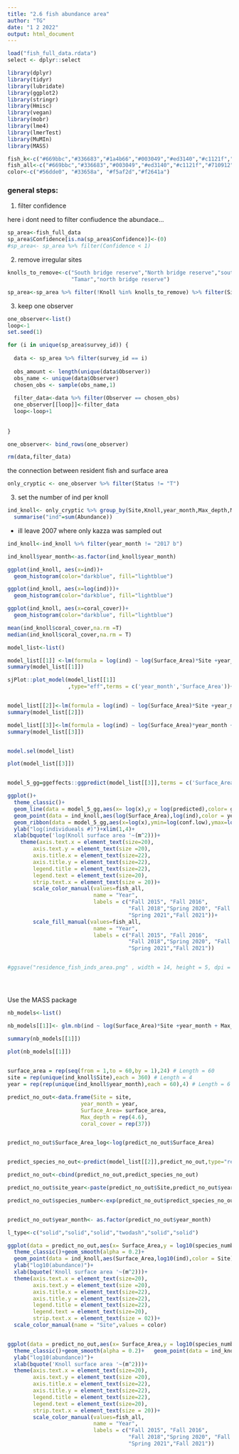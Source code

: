 ```yaml
---
title: "2.6 fish abundance area"
author: "TG"
date: "1 2 2022"
output: html_document
---
```



```r
load("fish_full_data.rdata")
select <- dplyr::select
```

```r
library(dplyr)
library(tidyr)
library(lubridate)
library(ggplot2)
library(stringr)
library(Hmisc)
library(vegan)
library(mobr)
library(lme4)
library(lmerTest)
library(MuMIn)
library(MASS)

fish_k<-c("#669bbc","#336683","#1a4b66","#003049","#ed3140","#c1121f","#710912")
fish_all<-c("#669bbc","#336683","#003049","#ed3140","#c1121f","#710912")
color<-c("#56dde0", "#33658a", "#f5af2d","#f2641a")


```


### general steps:

1) filter confidence 

here i dont need to filter confiudence the abundace...



```r

sp_area<-fish_full_data
sp_area$Confidence[is.na(sp_area$Confidence)]<-(0)
#sp_area<- sp_area %>% filter(Confidence < 1)

```


2) remove irregular sites


```r

knolls_to_remove<-c("South bridge reserve","North bridge reserve","south bridge reserve",
                    "Tamar","north bridge reserve")

sp_area<-sp_area %>% filter(!Knoll %in% knolls_to_remove) %>% filter(Site !="North beach")

```

3) keep one observer

```r
one_observer<-list()
loop<-1
set.seed(1)

for (i in unique(sp_area$survey_id)) {
  
  data <- sp_area %>% filter(survey_id == i)
  
  obs_amount <- length(unique(data$Observer))
  obs_name <- unique(data$Observer)
  chosen_obs <- sample(obs_name,1)  
 
  filter_data<-data %>% filter(Observer == chosen_obs)
  one_observer[[loop]]<-filter_data
  loop<-loop+1
  
  
}

one_observer<- bind_rows(one_observer)

rm(data,filter_data)
```




the connection between resident fish and surface area


```r
only_cryptic <- one_observer %>% filter(Status != "T")

```


3) set the number of ind per knoll


```r
ind_knoll<- only_cryptic %>% group_by(Site,Knoll,year_month,Max_depth,Min_depth,Mean_Complexity,Surface_Area,Algae,coral_cover) %>%
  summarise("ind"=sum(Abundance))
```

* ill leave 2007 where only kazza was sampled out

```r
ind_knoll<-ind_knoll %>% filter(year_month != "2017 b")

ind_knoll$year_month<-as.factor(ind_knoll$year_month)

```



```r
ggplot(ind_knoll, aes(x=ind))+
  geom_histogram(color="darkblue", fill="lightblue")

ggplot(ind_knoll, aes(x=log(ind)))+
  geom_histogram(color="darkblue", fill="lightblue")

ggplot(ind_knoll, aes(x=coral_cover))+
  geom_histogram(color="darkblue", fill="lightblue")

mean(ind_knoll$coral_cover,na.rm =T)
median(ind_knoll$coral_cover,na.rm = T)

```

```r

model_list<-list()

model_list[[1]] <-lm(formula = log(ind) ~ log(Surface_Area)*Site +year_month + Max_depth ,data = ind_knoll)
summary(model_list[[1]])

sjPlot::plot_model(model_list[[1]]
                   ,type="eff",terms = c('year_month','Surface_Area'))+theme_classic()


model_list[[2]]<-lm(formula = log(ind) ~ log(Surface_Area)*Site +year_month + Max_depth+coral_cover ,data = ind_knoll)
summary(model_list[[2]])

model_list[[3]]<-lm(formula = log(ind) ~ log(Surface_Area)*year_month + Site+ Max_depth+coral_cover ,data = ind_knoll)
summary(model_list[[3]])


model.sel(model_list)

plot(model_list[[3]])


model_5_gg=ggeffects::ggpredict(model_list[[3]],terms = c('Surface_Area[1:66 by=1]','year_month'))

ggplot()+
  theme_classic()+
  geom_line(data = model_5_gg,aes(x= log(x),y = log(predicted),color= group),size=1.5)+ 
  geom_point(data = ind_knoll,aes(log(Surface_Area),log(ind),color = year_month),alpha = 0.3)+
  geom_ribbon(data = model_5_gg,aes(x=log(x),ymin=log(conf.low),ymax=log(conf.high),fill=group),alpha=0.1)+
  ylab("log(individueals #)")+xlim(1,4)+
  xlab(bquote('log(Knoll surface area '~(m^2)))+
    theme(axis.text.x = element_text(size=20),
        axis.text.y = element_text(size =20),
        axis.title.x = element_text(size=22),
        axis.title.y = element_text(size=22),
        legend.title = element_text(size=22),
        legend.text = element_text(size=20),
        strip.text.x = element_text(size = 20))+
        scale_color_manual(values=fish_all,
                           name = "Year",
                           labels = c("Fall 2015", "Fall 2016",
                                      "Fall 2018","Spring 2020", "Fall 2020" ,
                                      "Spring 2021","Fall 2021"))+
        scale_fill_manual(values=fish_all,
                           name = "Year",
                           labels = c("Fall 2015", "Fall 2016",
                                      "Fall 2018","Spring 2020", "Fall 2020" ,
                                      "Spring 2021","Fall 2021"))


#ggsave("residence_fish_inds_area.png" , width = 14, height = 5, dpi = 300,path = "C:\\Users\\TalG\\My Drive\\PHD\\chapter 1 strom effect\\R Scripts")





```

Use the MASS package

```r
nb_models<-list()

nb_models[[1]]<- glm.nb(ind ~ log(Surface_Area)*Site +year_month + Max_depth ,data = ind_knoll)

summary(nb_models[[1]])

plot(nb_models[[1]])
  
```









```r
surface_area = rep(seq(from = 1,to = 60,by = 1),24) # Length = 60
site = rep(unique(ind_knoll$Site),each = 360) # Length = 4
year = rep(rep(unique(ind_knoll$year_month),each = 60),4) # Length = 6

predict_no_out<-data.frame(Site = site,
                       year_month = year,
                       Surface_Area= surface_area,
                       Max_depth = rep(4.6),
                       coral_cover = rep(37))


predict_no_out$Surface_Area_log<-log(predict_no_out$Surface_Area)


predict_species_no_out<-predict(model_list[[2]],predict_no_out,type="response")

predict_no_out<-cbind(predict_no_out,predict_species_no_out)

predict_no_out$site_year<-paste(predict_no_out$Site,predict_no_out$year_month,sep="_")

predict_no_out$species_number<-exp(predict_no_out$predict_species_no_out)


predict_no_out$year_month<- as.factor(predict_no_out$year_month)

l_type<-c("solid","solid","solid","twodash","solid","solid")

ggplot(data = predict_no_out,aes(x= Surface_Area,y = log10(species_number),color= site))+
  theme_classic()+geom_smooth(alpha = 0.2)+
  geom_point(data = ind_knoll,aes(Surface_Area,log10(ind),color = Site),alpha = 0.3)+
  ylab("log10(abundance)")+
  xlab(bquote('Knoll surface area '~(m^2)))+
  theme(axis.text.x = element_text(size=20),
        axis.text.y = element_text(size =20),
        axis.title.x = element_text(size=22),
        axis.title.y = element_text(size=22),
        legend.title = element_text(size=22),
        legend.text = element_text(size=20),
        strip.text.x = element_text(size = 02))+
  scale_color_manual(name = "Site",values = color)


ggplot(data = predict_no_out,aes(x= Surface_Area,y = log10(species_number),color= year_month))+
  theme_classic()+geom_smooth(alpha = 0.2)+   geom_point(data = ind_knoll,aes(Surface_Area,log10(ind),color = year_month),alpha = 0.3)+
  ylab("log10(abundance)")+
  xlab(bquote('Knoll surface area '~(m^2)))+
  theme(axis.text.x = element_text(size=20),
        axis.text.y = element_text(size =20),
        axis.title.x = element_text(size=22),
        axis.title.y = element_text(size=22),
        legend.title = element_text(size=22),
        legend.text = element_text(size=20),
        strip.text.x = element_text(size = 20))+
        scale_color_manual(values=fish_all,
                           name = "Year",
                           labels = c("Fall 2015", "Fall 2016",
                                      "Fall 2018","Spring 2020", "Fall 2020" ,
                                      "Spring 2021","Fall 2021"))

```


